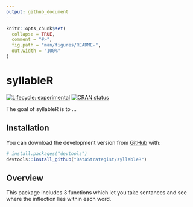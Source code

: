 ```yaml
---
output: github_document
---
```


<!-- README.md is generated from README.Rmd. Please edit that file -->

```r
knitr::opts_chunk$set(
  collapse = TRUE,
  comment = "#>",
  fig.path = "man/figures/README-",
  out.width = "100%"
)
```

# syllableR

<!-- badges: start -->
[![Lifecycle: experimental](https://img.shields.io/badge/lifecycle-experimental-orange.svg)](https://www.tidyverse.org/lifecycle/#experimental)
[![CRAN status](https://www.r-pkg.org/badges/version/syllableR)](https://CRAN.R-project.org/package=syllableR)
<!-- badges: end -->

The goal of syllableR is to ...

## Installation

<!-- You can install the released version of syllableR from [CRAN](https://CRAN.R-project.org) with: -->

<!-- ``` r -->
<!-- install.packages("syllableR") -->
<!-- ``` -->

You can download the development version from [GitHub](https://github.com/) with:

``` r
# install.packages("devtools")
devtools::install_github("DataStrategist/syllableR")
```
## Overview

This package includes 3 functions which let you take sentances and see where the 
inflection lies within each word.



